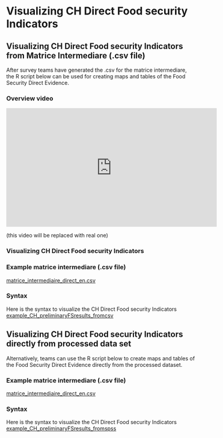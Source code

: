 # Visualizing CH Direct Food security Indicators

## Visualizing CH Direct Food security Indicators from Matrice Intermediare (.csv file)

After survey teams have generated the .csv for the  matrice intermediare, the R script below can be used for creating maps and tables of the Food Security Direct Evidence.

### Overview video 

<iframe width="560" height="315" src="https://www.youtube.com/embed/6A5EpqqDOdk" frameborder="0" allowfullscreen></iframe>

(this video will be replaced with real one)

### Visualizing CH Direct Food security Indicators

### Example matrice intermediare (.csv file)

[matrice_intermediaire_direct_en.csv](https://github.com/WFP-VAM/RBD_FS_CH_guide_EN/blob/master/outputs/matrice_intermediaire_direct_en.csv) 

### Syntax

Here is the syntax to visualize the CH Direct Food security Indicators
[example_CH_preliminaryFSresults_fromcsv](https://github.com/WFP-VAM/RBD_FS_CH_guide_EN/blob/master/syntax/example_CH_preliminaryFSresults_fromcsv.Rmd) 


## Visualizing CH Direct Food security Indicators directly from processed data set 

Alternatively, teams can use the R script below to create maps and tables of the Food Security Direct Evidence directly from the processed dataset.  

### Example matrice intermediare (.csv file)

[matrice_intermediaire_direct_en.csv](https://github.com/WFP-VAM/RBD_FS_CH_guide_EN/blob/master/outputs/matrice_intermediaire_direct_en.csv) 

### Syntax

Here is the syntax to visualize the CH Direct Food security Indicators
[example_CH_preliminaryFSresults_fromspss](https://github.com/WFP-VAM/RBD_FS_CH_guide_EN/blob/master/syntax/example_CH_preliminaryFSresults_fromcsv.Rmd) 






